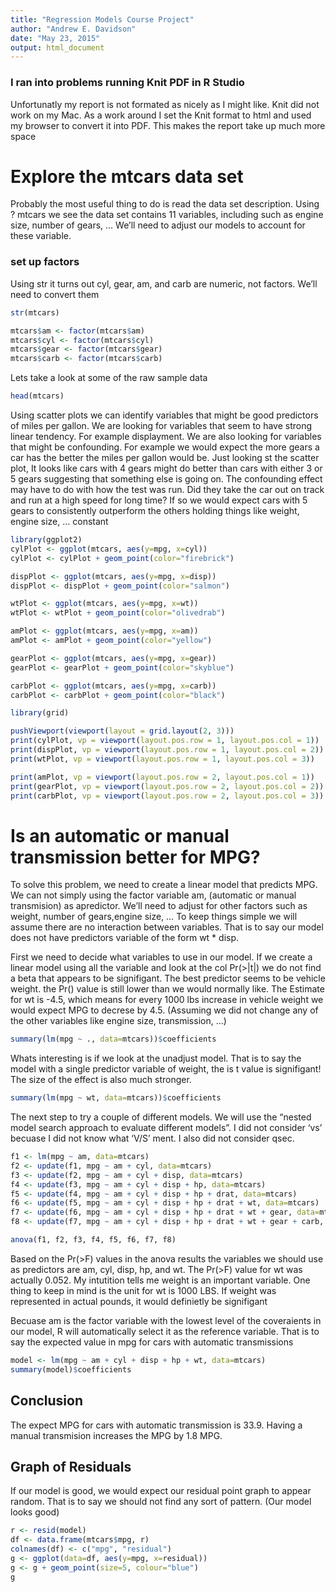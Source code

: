 ```yaml
---
title: "Regression Models Course Project"
author: "Andrew E. Davidson"
date: "May 23, 2015"
output: html_document
---
```

### I ran into problems running Knit PDF in R Studio
Unfortunatly my report is not formated as nicely as I might like. Knit did
not work on my Mac. As a work around I set the Knit format to html and used my
browser to convert it into PDF. This makes the report take up much more space

# Explore the mtcars data set
Probably the most useful thing to do is read the data set description. Using
? mtcars we see the data set contains 11 variables, including such as engine size, number of gears, ... We'll need to adjust our models to account for these variable.

### set up factors 
Using str it turns out cyl, gear, am, and carb are numeric, not factors. We'll
need to convert them
```r
str(mtcars)

mtcars$am <- factor(mtcars$am)
mtcars$cyl <- factor(mtcars$cyl)
mtcars$gear <- factor(mtcars$gear)
mtcars$carb <- factor(mtcars$carb)
```

Lets take a look at some of the raw sample data
```r
head(mtcars)
```

Using scatter plots we can identify variables that might be good predictors of miles per gallon. We are looking for variables that seem to have strong linear tendency. For example displayment. We are also looking for variables that might be confounding. For example we would expect the more gears a car has the better the miles per gallon would be. Just looking st the scatter plot, It looks like cars with 4 gears might do better than cars with either 3 or 5 gears suggesting that something else is going on. The confounding effect may have to do with how the test was run. Did they take the car out on track and run at a high speed for long time? If so we would expect cars with 5 gears to consistently outperform the others holding things like weight, engine size, ... constant



```r
library(ggplot2)
cylPlot <- ggplot(mtcars, aes(y=mpg, x=cyl))
cylPlot <- cylPlot + geom_point(color="firebrick")

dispPlot <- ggplot(mtcars, aes(y=mpg, x=disp))
dispPlot <- dispPlot + geom_point(color="salmon")

wtPlot <- ggplot(mtcars, aes(y=mpg, x=wt))
wtPlot <- wtPlot + geom_point(color="olivedrab")

amPlot <- ggplot(mtcars, aes(y=mpg, x=am))
amPlot <- amPlot + geom_point(color="yellow")

gearPlot <- ggplot(mtcars, aes(y=mpg, x=gear))
gearPlot <- gearPlot + geom_point(color="skyblue")

carbPlot <- ggplot(mtcars, aes(y=mpg, x=carb))
carbPlot <- carbPlot + geom_point(color="black")

library(grid)

pushViewport(viewport(layout = grid.layout(2, 3)))
print(cylPlot, vp = viewport(layout.pos.row = 1, layout.pos.col = 1))
print(dispPlot, vp = viewport(layout.pos.row = 1, layout.pos.col = 2))
print(wtPlot, vp = viewport(layout.pos.row = 1, layout.pos.col = 3))

print(amPlot, vp = viewport(layout.pos.row = 2, layout.pos.col = 1))
print(gearPlot, vp = viewport(layout.pos.row = 2, layout.pos.col = 2))
print(carbPlot, vp = viewport(layout.pos.row = 2, layout.pos.col = 3))
```

# Is an automatic or manual transmission better for MPG?
To solve this problem, we need to create a linear model that predicts MPG. We can not simply using the factor variable am, (automatic or manual transmision) as apredictor. We'll need to adjust for other factors such as weight, number of gears,engine size, ... To keep things simple we will assume there are no interaction between variables. That is to say our model does not have predictors variable of the form wt * disp.

First we need to decide what variables to use in our model. If we create a 
linear model using all the variable and look at the col Pr(>|t|) we do not find
a beta that appears to be signifigant. The best predictor seems to be vehicle weight. the Pr() value is still lower than we would normally like. The Estimate for wt is -4.5, which means for every 1000 lbs increase in vehicle weight we would expect MPG to decrese by 4.5. (Assuming we did not change any of the other variables like engine size, transmission, ...)

```r
summary(lm(mpg ~ ., data=mtcars))$coefficients
```

Whats interesting is if we look at the unadjust model. That is to say the model with a single predictor variable of weight, the is t value is signifigant! The size of the effect is also much stronger.

```r
summary(lm(mpg ~ wt, data=mtcars))$coefficients
```

The next step to try a couple of different models. We will use the 
"nested model search approach to evaluate different models". I did not consider
'vs' becuase I did not know what 'V/S' ment. I also did not consider qsec.

```r
f1 <- lm(mpg ~ am, data=mtcars)
f2 <- update(f1, mpg ~ am + cyl, data=mtcars)
f3 <- update(f2, mpg ~ am + cyl + disp, data=mtcars)
f4 <- update(f3, mpg ~ am + cyl + disp + hp, data=mtcars)
f5 <- update(f4, mpg ~ am + cyl + disp + hp + drat, data=mtcars)
f6 <- update(f5, mpg ~ am + cyl + disp + hp + drat + wt, data=mtcars)
f7 <- update(f6, mpg ~ am + cyl + disp + hp + drat + wt + gear, data=mtcars)
f8 <- update(f7, mpg ~ am + cyl + disp + hp + drat + wt + gear + carb, data=mtcars)

anova(f1, f2, f3, f4, f5, f6, f7, f8)
```

Based on the Pr(>F) values in the anova results the variables we should use as predictors are am, cyl, disp, hp, and wt. The Pr(>F) value for wt was actually 0.052. My
intutition tells me weight is an important variable. One thing to keep in mind is 
the unit for wt is 1000 LBS. If weight was represented in actual pounds, it
would definietly be signifigant

Becuase am is the factor variable with the lowest level of the coveraients in our model, R will automatically select it as the reference variable. That is to say the expected value in mpg for cars with automatic transmissions
```r
model <- lm(mpg ~ am + cyl + disp + hp + wt, data=mtcars)
summary(model)$coefficients
```

## Conclusion
The expect MPG for cars with automatic transmission is 33.9. Having a manual 
transmision increases the MPG by 1.8 MPG.

## Graph of Residuals
If our model is good, we would expect our residual point graph to appear random.
That is to say we should not find any sort of pattern. (Our model looks good)
```r
r <- resid(model)
df <- data.frame(mtcars$mpg, r)
colnames(df) <- c("mpg", "residual")
g <- ggplot(data=df, aes(y=mpg, x=residual))
g <- g + geom_point(size=5, colour="blue")
g
```



